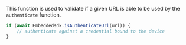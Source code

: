 This function is used to validate if a given URL is able to be used by the `authenticate` function.

```javascript
if (await Embeddedsdk.isAuthenticateUrl(url)) {
    // authenticate against a credential bound to the device
}
```
